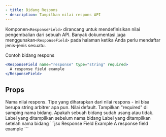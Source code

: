 ```yaml
---
- title: Bidang Respons
- description: Tampilkan nilai respons API
---
```


Komponen`<ResponseField>` dirancang untuk mendefinisikan nilai pengembalian dari sebuah API. Banyak dokumentasi juga menggunakan`<ResponseField>` pada halaman ketika Anda perlu mendaftar jenis-jenis sesuatu.

<ResponseField name="response" type="string" required>
  Contoh bidang respons
</ResponseField>

```jsx
<ResponseField name="response" type="string" required>
  A response field example
</ResponseField>
```

## Props

<ResponseField name="name" type="string" required>
  Nama nilai respons.
</ResponseField>

<ResponseField name="type" type="string" required>
  Tipe yang diharapkan dari nilai respons - ini bisa berupa string arbitrer apa pun.
</ResponseField>

<ResponseField name="default" type="string">
  Nilai default.
</ResponseField>

<ResponseField name="required" type="boolean">
  Tampilkan "required" di samping nama bidang.
</ResponseField>

<ResponseField name="deprecated" type="boolean">
  Apakah sebuah bidang sudah usang atau tidak.
</ResponseField>

<ResponseField name="pre" type="string[]">
  Label yang ditampilkan sebelum nama bidang
</ResponseField>

<ResponseField name="post" type="string[]">
  Label yang ditampilkan setelah nama bidang
</ResponseField>

<RequestExample>
  ```jsx Response Field Example
  <ResponseField name="response" type="string" required>
    A response field example
  </ResponseField>
  ```
</RequestExample>
